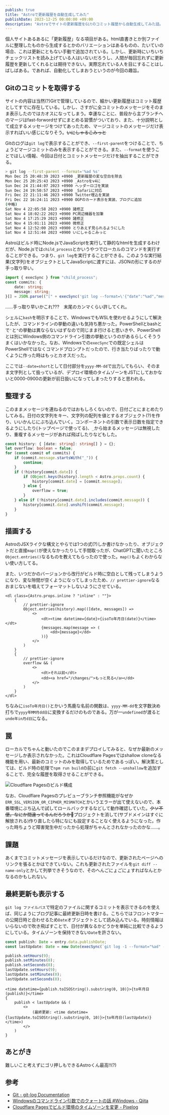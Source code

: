 ```yaml
---
publish: true
title: "Astroで更新履歴を自動生成してみた"
publishDate: 2023-12-25 00:00:00 +09:00
description: "Astroでサイトの更新履歴をGitのコミット履歴から自動生成してみた話。"
---
```


個人サイトあるあるに「更新履歴」なる項目がある。html直書きとか別ファイルに整理したものから生成するとかのバリエーションはあるものの、たいていの場合、これは更新にともない手動で追加されている。しかし、更新時にいちいちチェックリストを読み上げている人はいないだろうし、人間が毎回忘れずに更新履歴を更新してくれるとは期待できない。実際忘れている人を目にすることはしばしばある。であれば、自動化してしまおうというのが今回の趣旨。

## Gitのコミットを取得する

サイトの内容は当然(?)Gitで管理しているので、細かい更新履歴はコミット履歴としてすでに存在している。しかし、さすがに全コミットのメッセージをそのまま表示したのではカオスになってしまう。幸運なことに、普段から主ブランチへのマージはfast-forwordせずにまとめる習慣がついており、また、十分説明として成立するメッセージをつけてあったため、マージコミットのメッセージだけ表示すればいい感じになりそう。~~いにしゃるこみっと~~

Gitのログは`git log`で表示することができ、`--first-parent`をつけることで、ちょうどマージコミットのみを表示することができる。また、`--format`を使うことでほしい情報、今回は日付とコミットメッセージだけを抽出することができる。

```bash
> git log --first-parent --format='%ad %s'
Mon Dec 25 20:48:39 2023 +0900 _更新履歴の変な空白を除去
Mon Dec 25 20:25:43 2023 +0900 _Astroをv4に
Sun Dec 24 21:44:07 2023 +0900 ヘッダーロゴを実装
Sun Dec 24 19:50:57 2023 +0900 _Safariに対応
Fri Dec 22 21:11:46 2023 +0900 Twitter埋込を実装
Fri Dec 22 16:24:11 2023 +0900 OGPのカード表示を実装、ブログに追加
(中略)
Sat Nov 4 22:05:58 2023 +0900 諸修正
Sat Nov 4 18:02:22 2023 +0900 PC周辺機器を加筆
Sat Nov 4 17:25:29 2023 +0900 諸修正
Sat Nov 4 15:01:11 2023 +0900 微修正
Sat Nov 4 12:52:00 2023 +0900 とりあえず見られるようにした
Sat Nov 4 12:51:44 2023 +0900 いにしゃるこみっと

```

Astroはビルド時にNode.jsでJavaScriptを実行して静的なhtmlを生成するわけだが、Node.jsでは`child_process`とかいうやつでローカルのコマンドを実行することができる。つまり、`git log`を実行することができる。このような実行結果(文字列)をオブジェクトとしてJavaScriptに渡すには、JSONの形にするのが手っ取り早い。

```ts
import { execSync } from "child_process";
const commits: {
    date: string;
    message: string;
}[] = JSON.parse(("[" + execSync('git log --format=\'{"date":"%ad","message":"%s"},\' --date=short --first-parent', { shell: "bash" }).toString() + "]").replace(",\n]", "]"));
```

……手っ取り早いかこれ???　末尾のカンマくらい許してくれ。

シェルに`bash`を明示することで、WindowsでもWSLを使わせるようにして解決したが、コマンドラインの挙動の違いも気持ち悪かった。PowerShellとbashとで`'`と`"`の挙動は異ならないはずなので同じまま行けると思いきや、PowerShellとは別にWindows側のコマンドライン引数の挙動というのがあるらしくそううまくはいかなかった。なお、Windowsでの`execSync`での既定シェルはPowerShellではなくコマンドプロンプトだったので、行き当たりばったりで動くように作った時はもっとカオスだった。

<Tweet id="1723333252092764502" hideThread />

ここでは`--date=short`として日付部分を`yyyy-MM-dd`で出力してもらい、そのまま文字列として扱っているが、デプロイ環境のタイムゾーンをJSTにしておかないと0000-0900の更新が前日扱いになってしまったりすると思われる。

## 整理する

このままメッセージを連ねるのではおもしろくないので、日付ごとにまとめたりしてみる。日付の文字列をキー、文字列の配列を値とするオブジェクト(?)を作り、いいかんじにぶち込んでいく。コンポーネントの引数で表示日数を指定できるようにしたり(トップページで使ってる)、`_`から始まるメッセージは無視したり、重複するメッセージがあれば飛ばしたりなどもした。

```typescript
const history: { [date: string]: string[] } = {};
let overflow: boolean = false;
for (const commit of commits) {
    if (commit.message.startsWith("_")) {
        continue;
    }
    if (!history[commit.date]) {
        if (Object.keys(history).length < Astro.props.count) {
            history[commit.date] = [commit.message];
        } else {
            overflow = true;
        }
    } else if (!history[commit.date].includes(commit.message)) {
        history[commit.date].unshift(commit.message);
    }
}
```

## 描画する

AstroのJSXライクな構文とやらでは1つの式(?)しか書けなかったり、オブジェクトだと直接`map()`が使えなかったりして手間取ったが、ChatGPTに聞いたところ`Object.entries()`なるものを教えてもらったので使った。`map()`もよくわからない使い方してる。

また、いつだかのバージョンから改行がビルド時に空白として残ってしまうようになり、変な隙間が空くようになってしまったため、`// prettier-ignore`なるおまじないを唱えてフォーマットしないようにさせている。

```astro
<dl class={Astro.props.inline ? "inline" : ""}>
    {
        // prettier-ignore
        Object.entries(history).map(([date, messages]) =>
            <>
                <dt><time datetime={date}>{isoTo年月日(date)}</time></dt>
                {messages.map(message => (
                    <dd>{message}</dd>
                ))}
            </>
        )
    }
    {
        // prettier-ignore
        overflow && (
            <>
                <dt>それ以前</dt>
                <dd><a href="/changes/">もっと見る</a></dd>
            </>
        )
    }
</dl>
```

<Tweet id="1739214733759357375" />

ちなみに`isoTo年月日()`とかいう馬鹿な名前の関数は、`yyyy-MM-dd`を文字数決め打ちで`yyyy年MM月dd日`に変換するだけのものである。万が一`undefined`が渡ると`unde年in月d日`になる。

<Tweet id="1723580260854428062" />

## 罠

ローカルでちゃんと動いたのでこのままデプロイしてみると、なぜか最新のメッセージしか表示されなかった。これはCloudflare Pagesではshallow cloneなる機能を用い、最新のコミットのみを取得しているためであるっぽい。解決策としては、ビルド時の処理で`npm run build`の前に`git fetch --unshallow`を追加することで、完全な履歴を取得させることができる。

![Cloudflare Pagesのビルド構成](./20231225-changes-buildConfig.png "ビルド コマンド: git fetch --unshallow && npm run build")


なお、Cloudflare Pagesのプレビューブランチ参照機能がなぜか`ERR_SSL_VERSION_OR_CIPHER_MISMATCH`とかいうエラーが出て使えないので、本番環境にぶち込んで試してロールバックするなどして動作確認していた。~~クソ不便。なにか間違ってるんだろうか🤔~~プロジェクトを消して(サブドメインはすぐに解放される)作り直したら特になにも設定することなく使えるようになった。作った時ちょうど障害発生中だったから処理がちゃんとされなかったのかな……。

## 課題

あくまでコミットメッセージを表示しているだけなので、更新されたページへのリンクを張るとかはできていない。これも更新されたファイルを`git diff --name-only`とかして列挙できそうなので、そのへんごにょごにょすればなんとかなるのかもしれない。

## 最終更新も表示する

`git log ファイルパス`で特定のファイルに関するコミットを表示できるのを使えば、同じようにブログ記事に最終更新日時を書ける。こちらではフロントマターの公開日時と合わせるため`Date`オブジェクトとして読み込んでいる。時刻情報はいらないので吹き飛ばすことで、日付が異なるかどうかを単純に比較できるようにしている。タイムゾーンを保持できない`Date`を許さない。

```typescript
const publish: Date = entry.data.publishDate;
const lastUpdate: Date = new Date(execSync(`git log -1 --format="%ad" --date="iso" ./src/content/${entry.collection}/${entry.id}`).toString());

publish.setHours(9);
publish.setMinutes(0);
publish.setSeconds(0);
lastUpdate.setHours(9);
lastUpdate.setMinutes(0);
lastUpdate.setSeconds(0);
```

```astro
<time datetime={publish.toISOString().substring(0, 10)}>{to年月日(publish)}</time>
{
    publish < lastUpdate && (
        <>
            (最終更新: <time datetime={lastUpdate.toISOString().substring(0, 10)}>{to年月日(lastUpdate)}</time>)
        </>
    )
}
```

## あとがき

難しいこと考えずにゴリ押しもできるAstroくん最高!!(?)

## 参考

- [Git - git-log Documentation](https://git-scm.com/docs/git-log)
- [Windowsのコマンドライン引数でのクォートの話 #Windows - Qiita](https://qiita.com/igrep/items/d4251d12e85cfc0a00df)
- [Cloudflare Pagesでビルド環境のタイムゾーンを変更 - Pixelog](https://pixelog.net/post/2022/04/04/180306/)